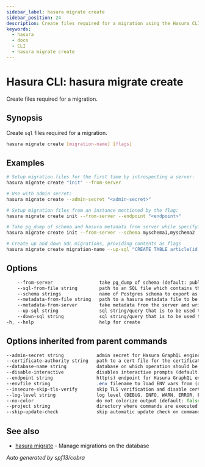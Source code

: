 ```yaml
---
sidebar_label: hasura migrate create
sidebar_position: 24
description: Create files required for a migration using the Hasura CLI
keywords:
  - hasura
  - docs
  - CLI
  - hasura migrate create
---
```


# Hasura CLI: hasura migrate create

Create files required for a migration.

## Synopsis

Create ``sql`` files required for a migration.

```bash
hasura migrate create [migration-name] [flags]
```

## Examples

```bash
# Setup migration files for the first time by introspecting a server:
hasura migrate create "init" --from-server

# Use with admin secret:
hasura migrate create --admin-secret "<admin-secret>"

# Setup migration files from an instance mentioned by the flag:
hasura migrate create init --from-server --endpoint "<endpoint>"

# Take pg_dump of schema and hasura metadata from server while specifying the schemas to include
hasura migrate create init --from-server --schema myschema1,myschema2

# Create up and down SQL migrations, providing contents as flags
hasura migrate create migration-name --up-sql "CREATE TABLE article(id serial NOT NULL, title text NOT NULL, content text NOT NULL);"  --down-sql "DROP TABLE article;"
```

## Options

```sass
    --from-server                 take pg_dump of schema (default: public) and Hasura metadata from the server
    --sql-from-file string        path to an SQL file which contains the SQL statements
    --schema strings              name of Postgres schema to export as a migration. provide multiple schemas with a comma separated list e.g. --schema public,user (default [public])
    --metadata-from-file string   path to a hasura metadata file to be used for up actions
    --metadata-from-server        take metadata from the server and write it as an up migration file
    --up-sql string               sql string/query that is to be used to create an up migration
    --down-sql string             sql string/query that is to be used to create a down migration
-h, --help                        help for create
```

## Options inherited from parent commands

```sass
--admin-secret string            admin secret for Hasura GraphQL engine (env "HASURA_GRAPHQL_ADMIN_SECRET")
--certificate-authority string   path to a cert file for the certificate authority (env "HASURA_GRAPHQL_CERTIFICATE_AUTHORITY")
--database-name string           database on which operation should be applied
--disable-interactive            disables interactive prompts (default: false) (env "HASURA_GRAPHQL_DISABLE_INTERACTIVE")
--endpoint string                http(s) endpoint for Hasura GraphQL engine (env "HASURA_GRAPHQL_ENDPOINT")
--envfile string                 .env filename to load ENV vars from (default ".env")
--insecure-skip-tls-verify       skip TLS verification and disable cert checking (default: false) (env "HASURA_GRAPHQL_INSECURE_SKIP_TLS_VERIFY")
--log-level string               log level (DEBUG, INFO, WARN, ERROR, FATAL) (default "INFO")
--no-color                       do not colorize output (default: false)
--project string                 directory where commands are executed (default: current dir)
--skip-update-check              skip automatic update check on command execution
```

## See also

* [hasura migrate](/hasura-cli/commands/hasura_migrate.mdx)	 - Manage migrations on the database

_Auto generated by spf13/cobra_
